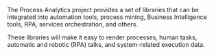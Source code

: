 The Process Analytics project provides a set of libraries that can be integrated into automation tools, process mining, Business Intelligence tools, RPA, services orchestration, and others.

These libraries will make it easy to render processes, human tasks, automatic and robotic (RPA) talks, and system-related execution data.
